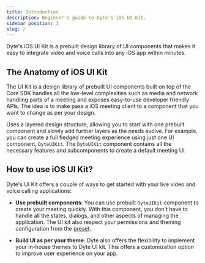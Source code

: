 ```yaml
---
title: Introduction
description: Beginner's guide to Dyte's iOS UI Kit.
sidebar_position: 1
slug: /
---
```


Dyte's iOS UI Kit is a prebuilt design library of UI components that makes it easy to integrate video and voice calls into any iOS app within minutes.

## The Anatomy of iOS UI Kit

The UI Kit is a design library of prebuilt UI components built on top of the Core SDK handles all the low-level complexities such as media and network handling parts of a meeting and exposes easy-to-use developer friendly APIs. The idea is to make pass a iOS meeting client to a component that you want to change as per your design.

Uses a layered design structure, allowing you to start with one prebuilt component and slowly add further layers as the needs evolve. For example, you can create a full fledged meeting experience using just one UI component, `DyteUIKit`. The `DyteUIKit` component contains all the necessary features and subcomponents to create a default meeting UI.

## How to use iOS UI Kit?

Dyte's UI Kit offers a couple of ways to get started with your live video and voice calling applications:

- **Use prebuilt components**: You can use prebuilt `DyteUIKit` component to create your meeting quickly. With this component, you don't have to handle all the states, dialogs, and other aspects of managing the application. The UI kit also respect your permissions and theming configuration from the [preset](/guides/capabilities/presets).


- **Build UI as per your theme**: Dyte also offers the flexibility to implement your in-house themes to Dyte UI kit. This offers a customization option to improve user experience on your app.

